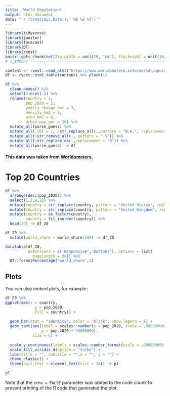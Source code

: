 ```yaml
---
title: "World Population"
output: html_document
date: "`r format(Sys.Date(), '%B %d %Y')`"
---
```


```r
library(tidyverse)
library(janitor)
library(forecast)
library(DT)
library(rvest)
knitr::opts_chunk$set(fig.width = unit(20, "cm"), fig.height = unit(10, "cm"))
# 1_IMPORT ---------------------------------------------------------------------

content <- rvest::read_html("https://www.worldometers.info/world-population/population-by-country/")
df <- rvest::html_table(content) %>% pluck(1)

df %>% 
  clean_names() %>%
  select(2:ncol(.)) %>% 
  rename(country = 1,
         pop_2020 = 2,
         yearly_change_per = 3,
         density_km2 = 5,
         area_km2 = 6,
         urban_pop_per = 10) %>% 
  mutate_all(parse_guess) %>% 
  mutate_all(.tbl = ., ~str_replace_all(.,pattern = "N.A.", replacement = "0")) %>% 
  mutate_all(~str_remove_all(., pattern = " %")) %>% 
  mutate_all(~str_replace_na(.,replacement = "0")) %>% 
  mutate_all(parse_guess) -> df

```
#### This data was taken from [Worldometers](<https://www.worldometers.info/world-population/population-by-country/>).

# Top 20 Countries


```r
df %>% 
  arrange(desc(pop_2020)) %>% 
  select(1,2,9,11) %>% 
  mutate(country = str_replace(country, pattern = "United States", replacement = "USA")) %>% 
  mutate(country = str_replace(country, pattern = "United Kingdom", replacement = "UK")) %>%
  mutate(country = as_factor(country),
         country = fct_inorder(country)) %>%
  head(20) -> df_20

df_20 %>% 
  mutate(world_share = world_share/100) -> df_20

datatable(df_20, 
          extensions = c('Responsive','Buttons'), options = list(
            pageLength = 20)) %>% 
  DT::formatPercentage("world_share",2)
```

## Plots

You can also embed plots, for example:

```r

df_20 %>% 
ggplot(aes(x = country,
             y = pop_2020,
             fill = country)) +
  
  geom_bar(stat = "identity", color = "black", show.legend = F) +
  geom_text(aes(label = scales::number(x = pop_2020, scale = .000000001, accuracy = .01),
                y = pop_2020 + 30000000),
            size = 6) +
  
  scale_y_continuous(labels = scales::number_format(scale = .000000001, suffix = " B", accuracy = .1)) +
  scale_fill_viridis_d(option = "turbo") +
  labs(title = "", subtitle = "",x = "", y = "") +
  theme_classic() +
  theme(axis.text = element_text(size = 14)) -> p1

p1

```

Note that the `echo = FALSE` parameter was added to the code chunk to prevent printing of the R code that generated the plot.
